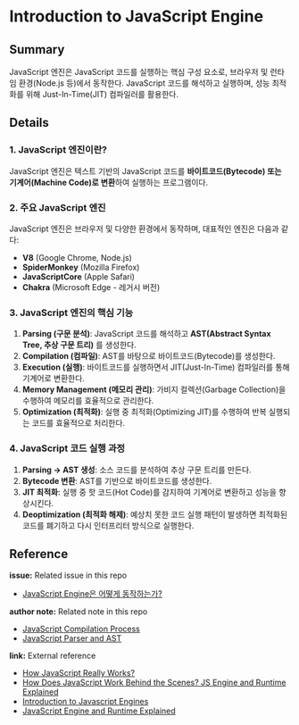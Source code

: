 # Introduction to JavaScript Engine

## Summary

JavaScript 엔진은 JavaScript 코드를 실행하는 핵심 구성 요소로, 브라우저 및 런타임 환경(Node.js 등)에서 동작한다. JavaScript 코드를 해석하고 실행하며, 성능 최적화를 위해 Just-In-Time(JIT) 컴파일러를 활용한다.

## Details

### 1. JavaScript 엔진이란?

JavaScript 엔진은 텍스트 기반의 JavaScript 코드를 **바이트코드(Bytecode) 또는 기계어(Machine Code)로 변환**하여 실행하는 프로그램이다.

### 2. 주요 JavaScript 엔진

JavaScript 엔진은 브라우저 및 다양한 환경에서 동작하며, 대표적인 엔진은 다음과 같다:

- **V8** (Google Chrome, Node.js)
- **SpiderMonkey** (Mozilla Firefox)
- **JavaScriptCore** (Apple Safari)
- **Chakra** (Microsoft Edge - 레거시 버전)

### 3. JavaScript 엔진의 핵심 기능

1. **Parsing (구문 분석)**: JavaScript 코드를 해석하고 **AST(Abstract Syntax Tree, 추상 구문 트리)** 를 생성한다.
2. **Compilation (컴파일)**: AST를 바탕으로 바이트코드(Bytecode)를 생성한다.
3. **Execution (실행)**: 바이트코드를 실행하면서 JIT(Just-In-Time) 컴파일러를 통해 기계어로 변환한다.
4. **Memory Management (메모리 관리)**: 가비지 컬렉션(Garbage Collection)을 수행하여 메모리를 효율적으로 관리한다.
5. **Optimization (최적화)**: 실행 중 최적화(Optimizing JIT)를 수행하여 반복 실행되는 코드를 효율적으로 처리한다.

### 4. JavaScript 코드 실행 과정

1. **Parsing → AST 생성**: 소스 코드를 분석하여 추상 구문 트리를 만든다.
2. **Bytecode 변환**: AST를 기반으로 바이트코드를 생성한다.
3. **JIT 최적화**: 실행 중 핫 코드(Hot Code)를 감지하여 기계어로 변환하고 성능을 향상시킨다.
4. **Deoptimization (최적화 해제)**: 예상치 못한 코드 실행 패턴이 발생하면 최적화된 코드를 폐기하고 다시 인터프리터 방식으로 실행한다.

## Reference

**issue:** Related issue in this repo

- [JavaScript Engine은 어떻게 동작하는가?](https://github.com/luke0408/TIL/issues/1)

**author note:** Related note in this repo

- [JavaScript Compilation Process](./JavaScript_Compilation_Process.mdx)
- [JavaScript Parser and AST](./Parser_And_AST.mdx)

**link:** External reference

- [How JavaScript Really Works?](https://dev.to/laxminarayana31/how-javascript-really-works-1p6i)
- [How Does JavaScript Work Behind the Scenes? JS Engine and Runtime Explained](https://www.freecodecamp.org/news/how-javascript-works-behind-the-scenes/)
- [Introduction to Javascript Engines](https://www.geeksforgeeks.org/introduction-to-javascript-engines/)
- [JavaScript Engine and Runtime Explained](https://www.freecodecamp.org/news/javascript-engine-and-runtime-explained/)
